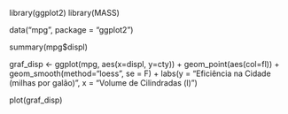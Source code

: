 library(ggplot2)
library(MASS)

data("mpg", package = "ggplot2")

summary(mpg$displ)

graf_disp <- ggplot(mpg, aes(x=displ, y=cty)) +
  geom_point(aes(col=fl)) +
  geom_smooth(method="loess", se = F) +
  labs(y = "Eficiência na Cidade (milhas por galão)", x = "Volume de Cilindradas (l)")
 
plot(graf_disp)
